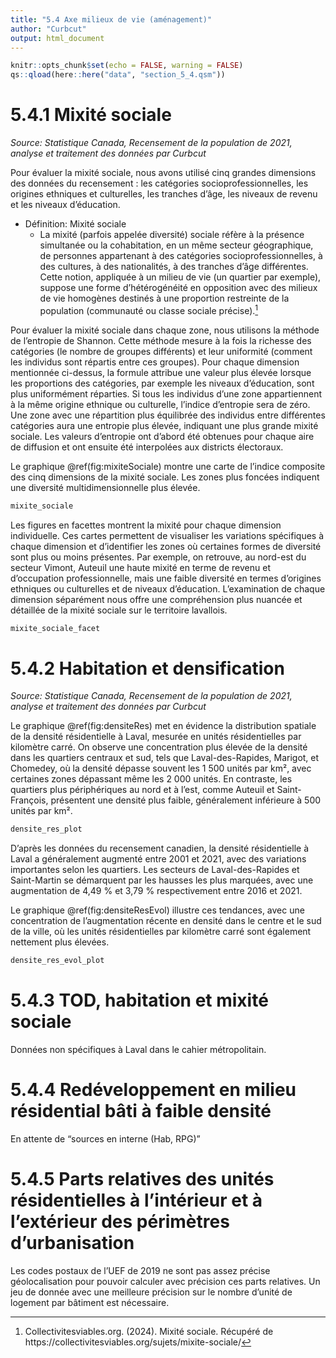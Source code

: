 ```yaml
---
title: "5.4 Axe milieux de vie (aménagement)"
author: "Curbcut"
output: html_document
---
```


```r
knitr::opts_chunk$set(echo = FALSE, warning = FALSE)
qs::qload(here::here("data", "section_5_4.qsm"))
```

# 5.4.1 Mixité sociale

_Source: Statistique Canada, Recensement de la population de 2021, analyse et traitement des données par Curbcut_

Pour évaluer la mixité sociale, nous avons utilisé cinq grandes dimensions des données du recensement : les catégories socioprofessionnelles, les origines ethniques et culturelles, les tranches d'âge, les niveaux de revenu et les niveaux d'éducation.

- Définition: Mixité sociale
  - La mixité (parfois appelée diversité) sociale réfère à la présence simultanée ou la cohabitation, en un même secteur géographique, de personnes appartenant à des catégories socioprofessionnelles, à des cultures, à des nationalités, à des tranches d'âge différentes. Cette notion, appliquée à un milieu de vie (un quartier par exemple), suppose une forme d'hétérogénéité en opposition avec des milieux de vie homogènes destinés à une proportion restreinte de la population (communauté ou classe sociale précise).^[Collectivitesviables.org. (2024). Mixité sociale. Récupéré de https://collectivitesviables.org/sujets/mixite-sociale/]

Pour évaluer la mixité sociale dans chaque zone, nous utilisons la méthode de l'entropie de Shannon. Cette méthode mesure à la fois la richesse des catégories (le nombre de groupes différents) et leur uniformité (comment les individus sont répartis entre ces groupes). Pour chaque dimension mentionnée ci-dessus, la formule attribue une valeur plus élevée lorsque les proportions des catégories, par exemple les niveaux d'éducation, sont plus uniformément réparties. Si tous les individus d'une zone appartiennent à la même origine ethnique ou culturelle, l'indice d'entropie sera de zéro. Une zone avec une répartition plus équilibrée des individus entre différentes catégories aura une entropie plus élevée, indiquant une plus grande mixité sociale. Les valeurs d'entropie ont d'abord été obtenues pour chaque aire de diffusion et ont ensuite été interpolées aux districts électoraux.

Le graphique \@ref(fig:mixiteSociale) montre une carte de l'indice composite des cinq dimensions de la mixité sociale. Les zones plus foncées indiquent une diversité multidimensionnelle plus élevée.

```r
mixite_sociale
```

Les figures en facettes montrent la mixité pour chaque dimension individuelle. Ces cartes permettent de visualiser les variations spécifiques à chaque dimension et d'identifier les zones où certaines formes de diversité sont plus ou moins présentes. Par exemple, on retrouve, au nord-est du secteur Vimont, Auteuil une haute mixité en terme de revenu et d'occupation professionnelle, mais une faible diversité en termes d'origines ethniques ou culturelles et de niveaux d'éducation. L'examination de chaque dimension séparément nous offre une compréhension plus nuancée et détaillée de la mixité sociale sur le territoire lavallois.

```r
mixite_sociale_facet
```

# 5.4.2 Habitation et densification

_Source: Statistique Canada, Recensement de la population de 2021, analyse et traitement des données par Curbcut_

Le graphique \@ref(fig:densiteRes) met en évidence la distribution spatiale de la densité résidentielle à Laval, mesurée en unités résidentielles par kilomètre carré. On observe une concentration plus élevée de la densité dans les quartiers centraux et sud, tels que Laval-des-Rapides, Marigot, et Chomedey, où la densité dépasse souvent les 1 500 unités par km², avec certaines zones dépassant même les 2 000 unités. En contraste, les quartiers plus périphériques au nord et à l'est, comme Auteuil et Saint-François, présentent une densité plus faible, généralement inférieure à 500 unités par km².

```r
densite_res_plot
```

D'après les données du recensement canadien, la densité résidentielle à Laval a généralement augmenté entre 2001 et 2021, avec des variations importantes selon les quartiers. Les secteurs de Laval-des-Rapides et Saint-Martin se démarquent par les hausses les plus marquées, avec une augmentation de 4,49 % et 3,79 % respectivement entre 2016 et 2021.

Le graphique \@ref(fig:densiteResEvol) illustre ces tendances, avec une concentration de l'augmentation récente en densité dans le centre et le sud de la ville, où les unités résidentielles par kilomètre carré sont également nettement plus élevées.

```r
densite_res_evol_plot
```

# 5.4.3 TOD, habitation et mixité sociale

Données non spécifiques à Laval dans le cahier métropolitain.

# 5.4.4 Redéveloppement en milieu résidential bâti à faible densité

En attente de "sources en interne (Hab, RPG)"

# 5.4.5 Parts relatives des unités résidentielles à l’intérieur et à l’extérieur des périmètres d’urbanisation

Les codes postaux de l'UEF de 2019 ne sont pas assez précise géolocalisation pour pouvoir calculer avec précision ces parts relatives. Un jeu de donnée avec une meilleure précision sur le nombre d'unité de logement par bâtiment est nécessaire.

